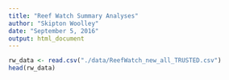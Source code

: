 ```yaml
---
title: "Reef Watch Summary Analyses"
author: "Skipton Woolley"
date: "September 5, 2016"
output: html_document
---
```


```r
rw_data <- read.csv("./data/ReefWatch_new_all_TRUSTED.csv")
head(rw_data)
```


